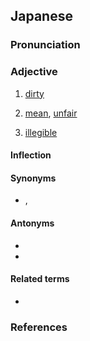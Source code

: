 ==Japanese==
{{ja-kanjitab|きたな|sort=きたない|yomi=kun}}

===Pronunciation===
{{ja-pron|きたない|acc=3|dev=1|acc_ref=DJR, NHK}}
{{ja-ojad}}

===Adjective===
{{ja-adj|infl=i|きたない}}

# [[dirty]]
#: {{ja-usex|'''汚い'''シャツ|'''きたない''' シャツ|a '''dirty''' shirt}}
# [[mean]], [[unfair]]
#: {{ja-usex|'''汚い'''手%段|'''きたない''' しゅ%だん|'''underhanded/dirty''' methods}}
# [[illegible]]
#: {{ja-usex|'''汚い'''字|'''きたない''' じ|'''illegible''' handwriting}}

====Inflection====
{{ja-i|きたな}}

====Synonyms====
* {{sense|mean}} {{ja-r|卑しい|いやし.い}}, {{ja-r|醜い|みにくい}}

====Antonyms====
* {{ja-r|清い|きよい}}
* {{ja-r|奇%麗|き%れい}}

====Related terms====
* {{ja-r|汚れる|よごれる}}

===References===
<references />